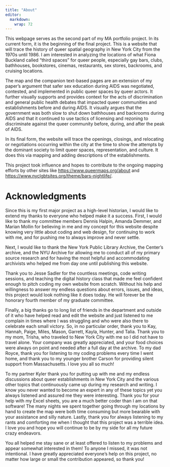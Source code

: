 ```yaml
---
title: "About"
editor: 
  markdown: 
    wrap: 72
---
```

This webpage serves as the second part of my MA portfolio project. In
its current form, it is the beginning of the final project. This is a
website that will trace the history of queer spatial geography in New
York City from the 1970s until 1986. I am interested in analyzing the
locations of what Fiona Buckland called "third spaces" for queer people,
especially gay bars, clubs, bathhouses, bookstores, cinemas,
restaurants, sex stores, backrooms, and cruising locations.

The map and the companion text-based pages are an extension of my
paper's argument that safer sex education during AIDS was negotiated,
contested, and implemented in public queer spaces by queer actors. It
further visually supports and provides context for the acts of
discrimination and general public health debates that impacted queer
communities and establishments before and during AIDS. It visually
argues that the government was both slow to shut down bathhouses and
backrooms during AIDS and that it continued to use tactics of licensing
and rezoning to discriminate against the queer community before, during,
and after the peak of AIDS.

In its final form, the website will trace the openings, closings, and
relocating or negotiations occurring within the city at the time to show
the attempts by the dominant society to limit queer spaces,
representation, and culture. It does this via mapping and adding
descriptions of the establishments.

This project took influence and hopes to contribute to the ongoing
mapping efforts by other sites like <https://www.queermaps.org/about>
and <https://www.nyclgbtsites.org/theme/bars-nightlife/>.

# Acknowledgments

Since this is my first major project as a high-level historian, I would
like to extend my thanks to everyone who helped make it a success.
First, I would like to thank my committee members Dennis Halpin, Amanda
Demmer, and Marian Mollin for believing in me and my concept for this
website despite knowing very little about coding and web design, for
continuing to work with me, and for pushing me to always improve and
never settle.

Next, I would like to thank the New York Public Library Archive, the
Center's archive, and the NYU Archive for allowing me to conduct all of
my primary source research and for having the most helpful and
accommodating archivists who helped me from day one until publishing
this website.

Thank you to Jesse Sadler for the countless meetings, code writing
sessions, and teaching the digital history class that made me feel
confident enough to pitch coding my own website from scratch. Without
his help and willingness to answer my endless questions about errors,
issues, and ideas, this project would look nothing like it does today.
He will forever be the honorary fourth member of my graduate committee.

Finally, a big thanks go to long list of friends in the department and
outside of it who have helped read and edit the website and just
listened to me complain in times where I was struggling and who were
also there to celebrate each small victory. So, in no particular order,
thank you to Kay, Hannah, Paige, Miles, Mason, Garrett, Kayla, Hunter,
and Talia. Thank you to my mom, Trisha, who traveled to New York City
with me so I did not have to travel alone. Your company was greatly
appreciated, and your food choices were always on point and needed after
a full day at the archive. To my dad Royce, thank you for listening to
my coding problems every time I went home, and thank you to my younger
brother Carson for providing silent support from Massachusetts. I love
you all so much!

To my partner Kyler thank you for putting up with me and my endless
discussions about queer establishments in New York City and the various
other topics that continuously came up during my research and writing. I
know you never wanted to become an expert in any of these topics yet you
always listened and assured me they were interesting. Thank you for your
help with my Excel sheets, you are a much better coder than I am on that
software! The many nights we spent together going through my locations
by hand to create the map were both time consuming but more bearable
with your assistance and silly nature. Lastly, thank you for always
listening to my rants and comforting me when I thought that this project
was a terrible idea. I love you and hope you will continue to be by my
side for all my future crazy endeavors.

You all helped me stay sane or at least offered to listen to my problems
and appear somewhat interested in them! To anyone I missed, it was not
intentional. I have greatly appreciated everyone's help on this project,
no matter how large or small the contribution appeared, so thank you!
